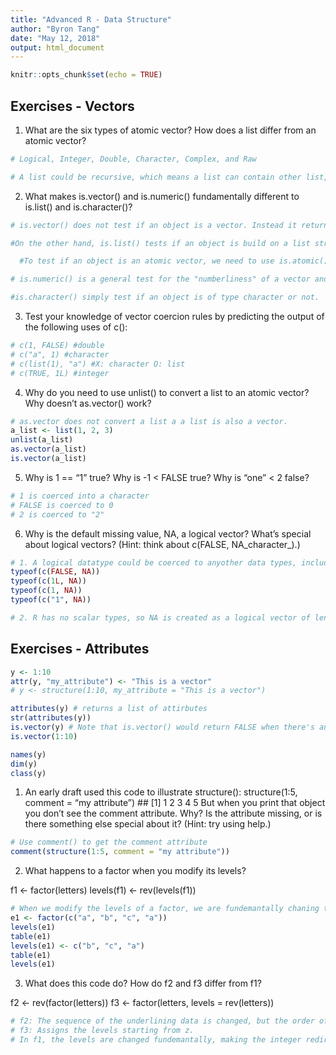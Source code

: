```yaml
---
title: "Advanced R - Data Structure"
author: "Byron Tang"
date: "May 12, 2018"
output: html_document
---
```


```r
knitr::opts_chunk$set(echo = TRUE)
```

## Exercises - Vectors

1. What are the six types of atomic vector? How does a list differ from an atomic vector?

```r
# Logical, Integer, Double, Character, Complex, and Raw

# A list could be recursive, which means a list can contain other list, while an atomic vector is always flat. In addition, a list could contain contents in different types, but an atomic vector must have all contents in the same type. Finally, lists are usually used to build up more complexed data structures in R. For example, data frames and linear model objects.
```

2. What makes is.vector() and is.numeric() fundamentally different to is.list() and is.character()?

```r
# is.vector() does not test if an object is a vector. Instead it returns TRUE only if the object is a vector with no attributes apart from names. is.vector() would return TRUE even when we pass a list object into it. 

#On the other hand, is.list() tests if an object is build on a list structure. is.list() would return TRUE for a list and FALSe for a vector.

  #To test if an object is an atomic vector, we need to use is.atomic() || is.list(). 

# is.numeric() is a general test for the "numberliness" of a vector and returns TRUE for both integer and double vectors. It is not a specific test for double vectors, which are often called numeric. 

#is.character() simply test if an object is of type character or not.
```

3. Test your knowledge of vector coercion rules by predicting the output of the following uses of c():

```r
# c(1, FALSE) #double
# c("a", 1) #character
# c(list(1), "a") #X: character O: list 
# c(TRUE, 1L) #integer
```

4. Why do you need to use unlist() to convert a list to an atomic vector? Why doesn't as.vector() work?

```r
# as.vector does not convert a list a a list is also a vector. 
a_list <- list(1, 2, 3)
unlist(a_list)
as.vector(a_list)
is.vector(a_list)
```

5. Why is 1 == "1" true? Why is -1 < FALSE true? Why is "one" < 2 false?

```r
# 1 is coerced into a character
# FALSE is coerced to 0
# 2 is coerced to "2"
```

6. Why is the default missing value, NA, a logical vector? What's special about logical vectors? (Hint: think about c(FALSE, NA_character_).)

```r
# 1. A logical datatype could be coerced to anyother data types, including integer, logical, and character
typeof(c(FALSE, NA))
typeof(c(1L, NA))
typeof(c(1, NA))
typeof(c("1", NA))

# 2. R has no scalar types, so NA is created as a logical vector of lengh one.
```

## Exercises - Attributes

```r
y <- 1:10
attr(y, "my_attribute") <- "This is a vector"
# y <- structure(1:10, my_attribute = "This is a vector")

attributes(y) # returns a list of attirbutes
str(attributes(y))
is.vector(y) # Note that is.vector() would return FALSE when there's an attribute other than name is attached
is.vector(1:10)
```

```r
names(y)
dim(y)
class(y)
```

1. An early draft used this code to illustrate structure():
structure(1:5, comment = "my attribute")
## [1] 1 2 3 4 5
But when you print that object you don't see the comment attribute. Why? Is the attribute missing, or is there something else special about it? (Hint: try using help.)

```r
# Use comment() to get the comment attribute
comment(structure(1:5, comment = "my attribute"))
```

2. What happens to a factor when you modify its levels?

f1 <- factor(letters)
levels(f1) <- rev(levels(f1))

```r
# When we modify the levels of a factor, we are fundemantally chaning the category of each integer stored in the factor. For example, if 1 was assigned to a, changing the level a to z would make 1 related to z.
e1 <- factor(c("a", "b", "c", "a"))
levels(e1)
table(e1)
levels(e1) <- c("b", "c", "a")
table(e1)
levels(e1)
```

3. What does this code do? How do f2 and f3 differ from f1?

f2 <- rev(factor(letters))
f3 <- factor(letters, levels = rev(letters))

```r
# f2: The sequence of the underlining data is changed, but the order of levels does not change. Which means the integer is still assigned to the same level.
# f3: Assigns the levels starting from z.
# In f1, the levels are changed fundemantally, making the integer redirect to different letters. In f2 and f3, neither of the integer were redirected. 
```

